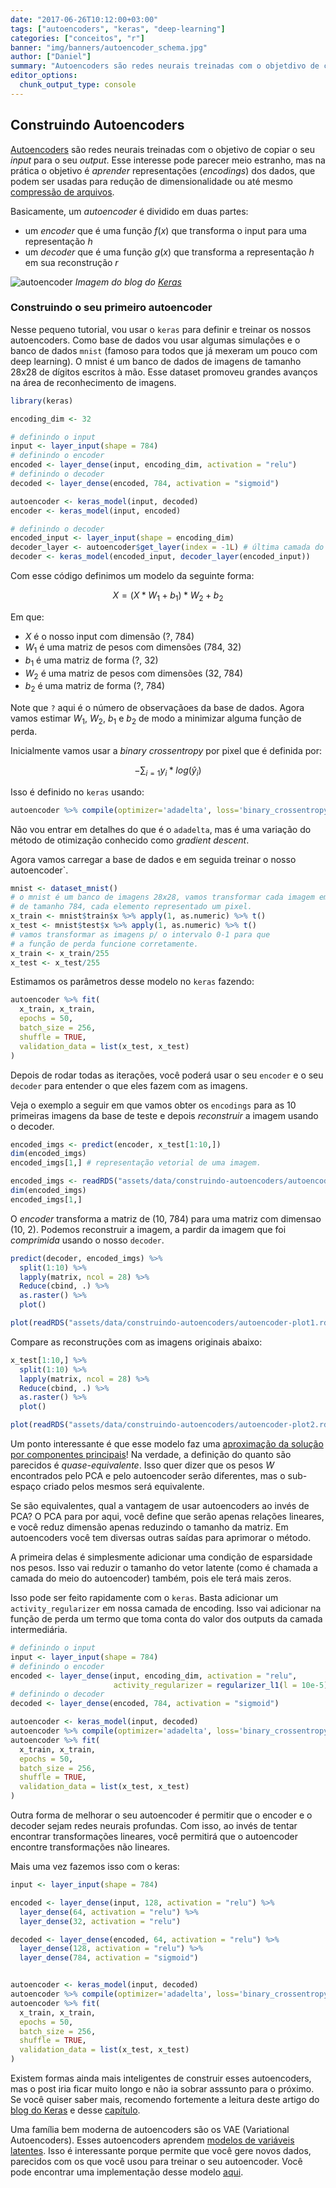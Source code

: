 ```yaml
---
date: "2017-06-26T10:12:00+03:00"
tags: ["autoencoders", "keras", "deep-learning"]
categories: ["conceitos", "r"]
banner: "img/banners/autoencoder_schema.jpg"
author: ["Daniel"]
summary: "Autoencoders são redes neurais treinadas com o objetdivo de copiar o seu input para o seu output. Aprenda a treinar o seu neste post."
editor_options: 
  chunk_output_type: console
---
```

  
## Construindo Autoencoders

[Autoencoders](https://en.wikipedia.org/wiki/Autoencoder) são redes neurais treinadas
com o objetivo de copiar o seu *input* para o seu *output*. Esse interesse pode parecer
meio estranho, mas na prática o objetivo é *aprender* representações (*encodings*) dos
dados, que podem ser usadas para redução de dimensionalidade ou até mesmo [compressão de arquivos](https://research.googleblog.com/2016/09/image-compression-with-neural-networks.html).

Basicamente, um *autoencoder* é dividido em duas partes:

* um *encoder* que é uma função $f(x)$ que transforma o input para uma representação $h$ 
* um *decoder* que é uma função $g(x)$ que transforma a representação $h$ em sua reconstrução $r$

![autoencoder](https://blog.keras.io/img/ae/autoencoder_schema.jpg)
*Imagem do blog do [Keras](https://blog.keras.io/building-autoencoders-in-keras.html)*

### Construindo o seu primeiro autoencoder

Nesse pequeno tutorial, vou usar o `keras` para definir e treinar os nossos autoencoders.
Como base de dados vou usar algumas simulações e  o banco de dados `mnist` (famoso para
todos que já mexeram um pouco com deep learning). O mnist é um banco de dados de 
imagens de tamanho 28x28 de dígitos escritos à mão. Esse dataset promoveu grandes avanços
na área de reconhecimento de imagens.

```r
library(keras)

encoding_dim <- 32

# definindo o input
input <- layer_input(shape = 784)
# definindo o encoder
encoded <- layer_dense(input, encoding_dim, activation = "relu")
# definindo o decoder
decoded <- layer_dense(encoded, 784, activation = "sigmoid")

autoencoder <- keras_model(input, decoded)
encoder <- keras_model(input, encoded)

# definindo o decoder
encoded_input <- layer_input(shape = encoding_dim)
decoder_layer <- autoencoder$get_layer(index = -1L) # última camada do autoencoder
decoder <- keras_model(encoded_input, decoder_layer(encoded_input))
```

Com esse código definimos um modelo da seguinte forma:

$$ X = (X*W_1 + b_1)*W_2 + b_2 $$

Em que:

* $X$ é o nosso input com dimensão (?, 784)
* $W_1$ é uma matriz de pesos com dimensões (784, 32)
* $b_1$ é uma matriz de forma (?, 32)
* $W_2$ é uma matriz de pesos com dimensões (32, 784)
* $b_2$ é uma matriz de forma (?, 784)

Note que `?` aqui é o número de observaçãoes da base de dados.
Agora vamos estimar $W_1$, $W_2$, $b_1$ e $b_2$ de modo a minimizar alguma função de perda.

Inicialmente vamos usar a *binary crossentropy* por pixel que é definida por:

$$-\sum_{i=1}y_i*log(\hat{y}_i)$$

Isso é definido no `keras` usando:

```r
autoencoder %>% compile(optimizer='adadelta', loss='binary_crossentropy')
```

Não vou entrar em detalhes do que é o `adadelta`, mas é uma variação do método
de otimização conhecido como *gradient descent*.

Agora vamos carregar a base de dados e em seguida treinar o nosso autoencoder`.

```r
mnist <- dataset_mnist()
# o mnist é um banco de imagens 28x28, vamos transformar cada imagem em um vetor
# de tamanho 784, cada elemento representado um pixel.
x_train <- mnist$train$x %>% apply(1, as.numeric) %>% t()
x_test <- mnist$test$x %>% apply(1, as.numeric) %>% t()
# vamos transformar as imagens p/ o intervalo 0-1 para que
# a função de perda funcione corretamente.
x_train <- x_train/255
x_test <- x_test/255
```

Estimamos os parâmetros desse modelo no `keras` fazendo:

```r
autoencoder %>% fit(
  x_train, x_train,
  epochs = 50,
  batch_size = 256,
  shuffle = TRUE,
  validation_data = list(x_test, x_test)
)
```

Depois de rodar todas as iterações, você poderá usar o seu `encoder` e o seu `decoder`
para entender o que eles fazem com as imagens.

Veja o exemplo a seguir em que vamos obter os `encodings` para as 10 primeiras imagens
da base de teste e depois *reconstruir* a imagem usando o decoder.

```r
encoded_imgs <- predict(encoder, x_test[1:10,])
dim(encoded_imgs)
encoded_imgs[1,] # representação vetorial de uma imagem.
```

```r
encoded_imgs <- readRDS("assets/data/construindo-autoencoders/autoencoder-encoded_imgs.rds")
dim(encoded_imgs)
encoded_imgs[1,]
```


O *encoder* transforma a matriz de (10, 784) para uma matriz com dimensao (10, 2).
Podemos reconstruir a imagem, a pardir da imagem que foi *comprimida* usando o
nosso `decoder`.

```r
predict(decoder, encoded_imgs) %>% 
  split(1:10) %>%
  lapply(matrix, ncol = 28) %>% 
  Reduce(cbind, .) %>%
  as.raster() %>%
  plot()
```

```r
plot(readRDS("assets/data/construindo-autoencoders/autoencoder-plot1.rds"))
```

Compare as reconstruções com as imagens originais abaixo:

```r
x_test[1:10,] %>%
  split(1:10) %>%
  lapply(matrix, ncol = 28) %>% 
  Reduce(cbind, .) %>%
  as.raster() %>%
  plot()
```

```r
plot(readRDS("assets/data/construindo-autoencoders/autoencoder-plot2.rds"))
```

Um ponto interessante é que esse modelo faz uma [aproximação da solução por componentes
principais](https://stats.stackexchange.com/a/120096/44359)! Na verdade, a definição do quanto
são parecidos é *quase-equivalente*. Isso quer dizer que os pesos $W$ encontrados pelo
PCA e pelo autoencoder serão diferentes, mas o sub-espaço criado pelos mesmos será equivalente.

Se são equivalentes, qual a vantagem de usar autoencoders ao invés de PCA? O PCA para por
aqui, você define que serão apenas relações lineares, e você reduz dimensão apenas reduzindo o
tamanho da matriz. Em autoencoders você tem diversas outras saídas para aprimorar o método.

A primeira delas é simplesmente adicionar uma condição de esparsidade nos pesos. Isso
vai reduzir o tamanho do vetor latente (como é chamada a camada do meio do autoencoder)
também, pois ele terá mais zeros.

Isso pode ser feito rapidamente com o `keras`. Basta adicionar um `activity_regularizer`
em nossa camada de encoding. Isso vai adicionar na função de perda um termo que 
toma conta do valor dos outputs da camada intermediária. 

```r
# definindo o input
input <- layer_input(shape = 784)
# definindo o encoder
encoded <- layer_dense(input, encoding_dim, activation = "relu", 
                       activity_regularizer = regularizer_l1(l = 10e-5))
# definindo o decoder
decoded <- layer_dense(encoded, 784, activation = "sigmoid")

autoencoder <- keras_model(input, decoded)
autoencoder %>% compile(optimizer='adadelta', loss='binary_crossentropy')
autoencoder %>% fit(
  x_train, x_train,
  epochs = 50,
  batch_size = 256,
  shuffle = TRUE,
  validation_data = list(x_test, x_test)
)
```

Outra forma de melhorar o seu autoencoder é permitir que o encoder e o decoder
sejam redes neurais profundas. Com isso, ao invés de tentar encontrar transformações
lineares, você permitirá que o autoencoder encontre transformações não lineares.

Mais uma vez fazemos isso com o keras:

```r
input <- layer_input(shape = 784)

encoded <- layer_dense(input, 128, activation = "relu") %>%
  layer_dense(64, activation = "relu") %>%
  layer_dense(32, activation = "relu")

decoded <- layer_dense(encoded, 64, activation = "relu") %>%
  layer_dense(128, activation = "relu") %>%
  layer_dense(784, activation = "sigmoid")


autoencoder <- keras_model(input, decoded)
autoencoder %>% compile(optimizer='adadelta', loss='binary_crossentropy')
autoencoder %>% fit(
  x_train, x_train,
  epochs = 50,
  batch_size = 256,
  shuffle = TRUE,
  validation_data = list(x_test, x_test)
)
```

Existem formas ainda mais inteligentes de construir esses autoencoders, mas o post 
iria ficar muito longo e não ia sobrar asssunto para o próximo. Se você quiser saber
mais, recomendo fortemente a leitura deste artigo do [blog do Keras](https://blog.keras.io/building-autoencoders-in-keras.html)
e desse [capítulo](http://www.deeplearningbook.org/contents/autoencoders.html).

Uma família bem moderna de autoencoders são os VAE (Variational Autoencoders). Esses
autoencoders aprendem [modelos de variáveis latentes](https://en.wikipedia.org/wiki/Latent_variable_model).
Isso é interessante porque permite que você gere novos dados, parecidos com os que
você usou para treinar o seu autoencoder. Você pode encontrar uma implementação desse
modelo [aqui](https://rstudio.github.io/keras/articles/examples/variational_autoencoder.html).

